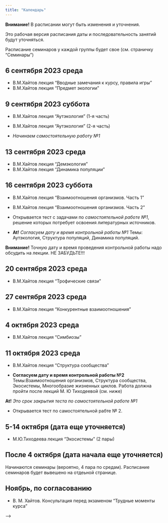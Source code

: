```yaml
---
title: "Календарь"
---
```


**Внимание!** В расписании могут быть изменения и уточнения.

Это рабочая версия расписания даты и последовательность занятий будут уточняться.



<!-- Версия для биологов -->


Расписание семинаров у каждой группы будет свое (см. страничку "Семинары")

## 6 сентября 2023	среда
- В.М.Хайтов лекция "Вводные замечания к курсу, правила игры"
- В.М.Хайтов лекция "Предмет экологии"

## 9 сентября 2023 суббота 
- В.М.Хайтов лекция "Аутэкология" (1-я часть)
- В.М.Хайтов лекция "Аутэкология" (2-я часть)


- *Начинаем самостоятельную работу №1*


## 13 сентября 2023 среда

- В.М.Хайтов лекция "Демэкология"
- В.М.Хайтов лекция "Динамика популяции"



## 16 сентября 2023 суббота

- В.М.Хайтов лекция "Взаимоотношения организмов. Часть 1"     
- В.М.Хайтов лекция "Взаимоотношения организмов. Часть 2"    

- Открывается тест с задачами по *самостоятельной работе №1*, решение которых потребует освоения литературных источников.


- **At!** *Согласуем дату и время контрольной работы №1* Темы: Аутэкология, Структура популяций, Динамика популяций.

**Внимание!** Точную дату и время проведения контрольной работы надо обсудить на лекции. НЕ ЗАБУДЬТЕ!!!


## 20 сентября 2023  среда

- В.М.Хайтов лекция "Трофические связи"


## 27 сентября 2023  среда

- В.М.Хайтов лекция "Конкурентные взаимоотношения"


## 4 октября 2023 среда

- В.М.Хайтов лекция "Симбиозы"


## 11 октября 2023 среда

- В.М.Хайтов лекция "Структура сообщества"

- **Согласуем дату и время контрольной работы №2** Темы:Взаимоотношения организмов, Структура сообщества, Экосистемы, Многообразие жизненных циклов. Работа должна пройти после лекций М. Ю Тиходеевой (см. ниже)

**At!** *Это срок закрытия теста по самостоятельной работе №1*

- Открывается тест по самостоятельной рабте № 2.


##  5-14 октября (дата еще уточняется)

- М.Ю.Тиходеева лекция "Экосистемы" (2 пары)


## После 4 октября (дата начала еще уточняется)

Начинаются семинары (вероятно, 4 пара по средам). Расписание семинаров будет вывешено на отдеьной странице.



## Ноябрь, по согласованию
- В. М. Хайтов. Консультация перед экзаменом "Трудные моменты курса"



<!-- Версия для биотехнологов -->
<!-- ## 18 февраля  -->
<!-- - Лекция "Предмет экологии" -->
<!-- - Лекция "Аутэкология" -->

<!-- ## 25 февраля -->

<!-- - Лекция "Структура популяций" -->
<!-- - Лекция "Динамика популяций" -->


<!-- - **Контрольная работа №1.** Темы: Аутэкология, Структура популяций, Динамика популяций. -->

<!-- **Внимание!** Точную дату и время проведеиня контрольной работы обсудим на лекции. -->


<!-- ## 4 марта -->

<!-- - Лекция "Многообразие взаимоотношений организмов. Трофические связи" -->

<!-- - Лекция "Конкурентные взаимоотношения и структура сообществ организмов" -->



<!-- ## 11 марта -->

<!-- <!-- - Лекция "Симбиозы" --> -->

<!-- - Лекция "Структура и динамика экосистем" Часть 1. -->

<!-- - Лекция "Структура и динамика экосистем" Часть 2. -->


<!-- - **Контрольная работа №2.** Темы:Взаимоотношения организмов, Структура сообщества, Экосистемы. -->


<!-- ## 18 марта -->

<!-- - Семинар 1. -->

<!-- - Семинар 2. -->

<!-- ## Открытая дата  -->

<!-- - Онлайн консультация: "Трудные моменты курса" (по согласованию с группой) -->








